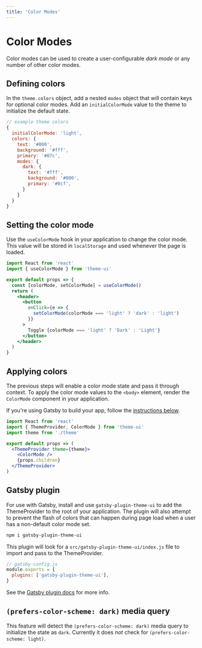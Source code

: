 ```yaml
---
title: 'Color Modes'
---
```




# Color Modes

Color modes can be used to create a user-configurable _dark mode_ or any number of other color modes.

## Defining colors

In the `theme.colors` object, add a nested `modes` object that will contain keys for optional color modes.
Add an `initialColorMode` value to the theme to initialize the default state.

```js
// example theme colors
{
  initialColorMode: 'light',
  colors: {
    text: '#000',
    background: '#fff',
    primary: '#07c',
    modes: {
      dark: {
        text: '#fff',
        background: '#000',
        primary: '#0cf',
      }
    }
  }
}
```

## Setting the color mode

Use the `useColorMode` hook in your application to change the color mode.
This value will be stored in `localStorage` and used whenever the page is loaded.

```jsx
import React from 'react'
import { useColorMode } from 'theme-ui'

export default props => {
  const [colorMode, setColorMode] = useColorMode()
  return (
    <header>
      <button
        onClick={e => {
          setColorMode(colorMode === 'light' ? 'dark' : 'light')
        }}
      >
        Toggle {colorMode === 'light' ? 'Dark' : 'Light'}
      </button>
    </header>
  )
}
```

## Applying colors

The previous steps will enable a color mode state and pass it through context.
To apply the color mode values to the `<body>` element, render the `ColorMode` component in your application.

If you're using Gatsby to build your app, follow the [instructions below](#gatsby-plugin).

```jsx
import React from 'react'
import { ThemeProvider, ColorMode } from 'theme-ui'
import theme from './theme'

export default props => (
  <ThemeProvider theme={theme}>
    <ColorMode />
    {props.children}
  </ThemeProvider>
)
```

## Gatsby plugin

For use with Gatsby, install and use `gatsby-plugin-theme-ui` to add the ThemeProvider to the root of your application.
The plugin will also attempt to prevent the flash of colors that can happen during page load when a user has a non-default color mode set.

```sh
npm i gatsby-plugin-theme-ui
```

This plugin will look for a `src/gatsby-plugin-theme-ui/index.js` file to import and pass to the ThemeProvider.

```js
// gatsby-config.js
module.exports = {
  plugins: ['gatsby-plugin-theme-ui'],
}
```

See the [Gatsby plugin docs](/gatsby-plugin) for more info.

## `(prefers-color-scheme: dark)` media query

This feature will detect the `(prefers-color-scheme: dark)` media query to initialize the state as `dark`.
Currently it does _not_ check for `(prefers-color-scheme: light)`.
